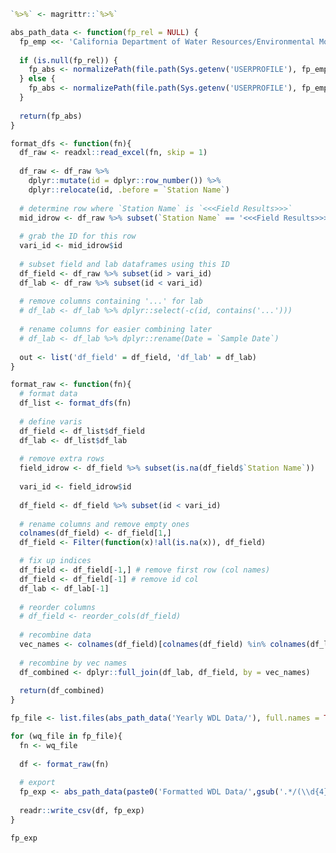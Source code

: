 

```r
`%>%` <- magrittr::`%>%`

abs_path_data <- function(fp_rel = NULL) {
  fp_emp <<- 'California Department of Water Resources/Environmental Monitoring Program - Documents/Water Quality/AQUARIUS Samples Database/Database Migration/2024'
  
  if (is.null(fp_rel)) {
    fp_abs <- normalizePath(file.path(Sys.getenv('USERPROFILE'), fp_emp))
  } else {
    fp_abs <- normalizePath(file.path(Sys.getenv('USERPROFILE'), fp_emp, fp_rel))
  }
  
  return(fp_abs)
}

format_dfs <- function(fn){
  df_raw <- readxl::read_excel(fn, skip = 1)
  
  df_raw <- df_raw %>%
    dplyr::mutate(id = dplyr::row_number()) %>%
    dplyr::relocate(id, .before = `Station Name`) 
  
  # determine row where `Station Name` is `<<<Field Results>>>`
  mid_idrow <- df_raw %>% subset(`Station Name` == '<<<Field Results>>>')
  
  # grab the ID for this row
  vari_id <- mid_idrow$id
  
  # subset field and lab dataframes using this ID
  df_field <- df_raw %>% subset(id > vari_id)
  df_lab <- df_raw %>% subset(id < vari_id)
  
  # remove columns containing '...' for lab
  # df_lab <- df_lab %>% dplyr::select(-c(id, contains('...'))) 
  
  # rename columns for easier combining later
  # df_lab <- df_lab %>% dplyr::rename(Date = `Sample Date`)
  
  out <- list('df_field' = df_field, 'df_lab' = df_lab)
}

format_raw <- function(fn){
  # format data
  df_list <- format_dfs(fn)
  
  # define varis
  df_field <- df_list$df_field
  df_lab <- df_list$df_lab
  
  # remove extra rows
  field_idrow <- df_field %>% subset(is.na(df_field$`Station Name`))
  
  vari_id <- field_idrow$id
  
  df_field <- df_field %>% subset(id < vari_id)
  
  # rename columns and remove empty ones
  colnames(df_field) <- df_field[1,]
  df_field <- Filter(function(x)!all(is.na(x)), df_field)

  # fix up indices
  df_field <- df_field[-1,] # remove first row (col names)
  df_field <- df_field[-1] # remove id col
  df_lab <- df_lab[-1]
  
  # reorder columns
  # df_field <- reorder_cols(df_field)
  
  # recombine data
  vec_names <- colnames(df_field)[colnames(df_field) %in% colnames(df_lab)]
  
  # recombine by vec names
  df_combined <- dplyr::full_join(df_lab, df_field, by = vec_names)
  
  return(df_combined)
}
```

```r
fp_file <- list.files(abs_path_data('Yearly WDL Data/'), full.names = TRUE, recursive = TRUE)

for (wq_file in fp_file){
  fn <- wq_file
  
  df <- format_raw(fn)
  
  # export
  fp_exp <- abs_path_data(paste0('Formatted WDL Data/',gsub('.*/(\\d{4})\\.xlsx', '\\1', fn),'_formatted.csv'))
  
  readr::write_csv(df, fp_exp)
}

fp_exp
```

